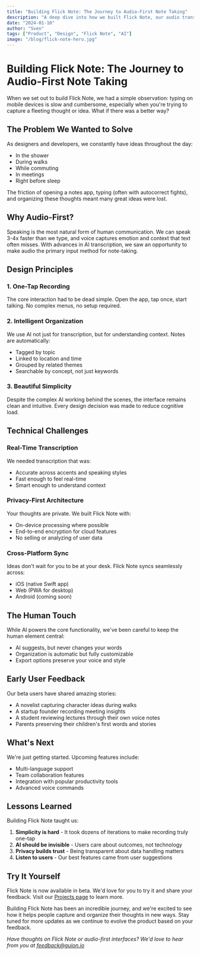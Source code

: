 ```yaml
---
title: "Building Flick Note: The Journey to Audio-First Note Taking"
description: "A deep dive into how we built Flick Note, our audio transcription app that helps users capture and organize thoughts effortlessly."
date: "2024-01-10"
author: "Sven"
tags: ["Product", "Design", "Flick Note", "AI"]
image: "/blog/flick-note-hero.jpg"
---
```


# Building Flick Note: The Journey to Audio-First Note Taking

When we set out to build Flick Note, we had a simple observation: typing on mobile devices is slow and cumbersome, especially when you're trying to capture a fleeting thought or idea. What if there was a better way?

## The Problem We Wanted to Solve

As designers and developers, we constantly have ideas throughout the day:
- In the shower
- During walks
- While commuting
- In meetings
- Right before sleep

The friction of opening a notes app, typing (often with autocorrect fights), and organizing these thoughts meant many great ideas were lost.

## Why Audio-First?

Speaking is the most natural form of human communication. We can speak 3-4x faster than we type, and voice captures emotion and context that text often misses. With advances in AI transcription, we saw an opportunity to make audio the primary input method for note-taking.

## Design Principles

### 1. One-Tap Recording
The core interaction had to be dead simple. Open the app, tap once, start talking. No complex menus, no setup required.

### 2. Intelligent Organization
We use AI not just for transcription, but for understanding context. Notes are automatically:
- Tagged by topic
- Linked to location and time
- Grouped by related themes
- Searchable by concept, not just keywords

### 3. Beautiful Simplicity
Despite the complex AI working behind the scenes, the interface remains clean and intuitive. Every design decision was made to reduce cognitive load.

## Technical Challenges

### Real-Time Transcription
We needed transcription that was:
- Accurate across accents and speaking styles
- Fast enough to feel real-time
- Smart enough to understand context

### Privacy-First Architecture
Your thoughts are private. We built Flick Note with:
- On-device processing where possible
- End-to-end encryption for cloud features
- No selling or analyzing of user data

### Cross-Platform Sync
Ideas don't wait for you to be at your desk. Flick Note syncs seamlessly across:
- iOS (native Swift app)
- Web (PWA for desktop)
- Android (coming soon)

## The Human Touch

While AI powers the core functionality, we've been careful to keep the human element central:
- AI suggests, but never changes your words
- Organization is automatic but fully customizable
- Export options preserve your voice and style

## Early User Feedback

Our beta users have shared amazing stories:
- A novelist capturing character ideas during walks
- A startup founder recording meeting insights
- A student reviewing lectures through their own voice notes
- Parents preserving their children's first words and stories

## What's Next

We're just getting started. Upcoming features include:
- Multi-language support
- Team collaboration features
- Integration with popular productivity tools
- Advanced voice commands

## Lessons Learned

Building Flick Note taught us:
1. **Simplicity is hard** - It took dozens of iterations to make recording truly one-tap
2. **AI should be invisible** - Users care about outcomes, not technology
3. **Privacy builds trust** - Being transparent about data handling matters
4. **Listen to users** - Our best features came from user suggestions

## Try It Yourself

Flick Note is now available in beta. We'd love for you to try it and share your feedback. Visit our [Projects page](/projects#flick-note) to learn more.

Building Flick Note has been an incredible journey, and we're excited to see how it helps people capture and organize their thoughts in new ways. Stay tuned for more updates as we continue to evolve the product based on your feedback.

*Have thoughts on Flick Note or audio-first interfaces? We'd love to hear from you at feedback@guion.io*